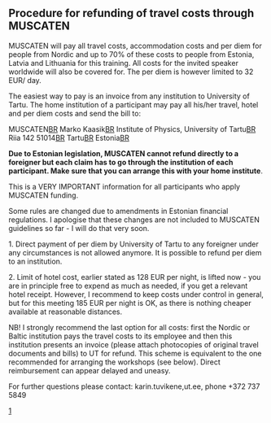 == Procedure for refunding of travel costs through MUSCATEN ==

MUSCATEN will pay all travel costs, accommodation costs and per diem for people from Nordic and up to 70% of these costs to people from
Estonia, Latvia and Lithuania for this training. All costs for the invited speaker worldwide will also be covered for. The per diem is however limited to 32 EUR/ day.

The easiest way to pay is an invoice from any institution to University of Tartu. The home institution of a participant may pay all his/her travel, hotel and per diem costs and send the bill to:

MUSCATEN[[BR]]
Marko Kaasik[[BR]]
Institute of Physics, University of Tartu[[BR]]
Riia 142 51014[[BR]]
Tartu[[BR]]
Estonia[[BR]]


'''Due to Estonian legislation, MUSCATEN cannot refund directly to a foreigner but each claim has to go through the institution of each participant. Make sure that you can arrange this with your home institute '''.

This is a VERY IMPORTANT information for all participants who apply MUSCATEN funding.

Some rules are changed due to amendments in Estonian financial regulations. I apologise that these changes are not included to MUSCATEN guidelines so far - I will do that very soon.

1. Direct payment of per diem by University of Tartu to any foreigner under any circumstances is not allowed anymore. It is possible to refund per diem to an institution.

2. Limit of hotel cost, earlier stated as 128 EUR per night, is lifted now - you are in principle free to expend as much as needed, if you get a relevant hotel receipt. However, I recommend to keep costs under control in general, but for this meeting 185 EUR per night is OK, as there is nothing cheaper available at reasonable distances.

NB! I strongly recommend the last option for all costs:
first the Nordic or Baltic institution pays the travel costs to its employee and then this institution presents an invoice (please attach photocopies of original travel documents and bills) to UT for refund. This scheme is equivalent to the one recommended for arranging the workshops (see below).
Direct reimbursement can appear delayed and uneasy.


For further questions please contact: karin.tuvikene,ut.ee, phone +372 737 5849


[http://atmos.physic.ut.ee/~muscaten/index_files/MUSCATEN_reimbursement_guidelines.rtf]